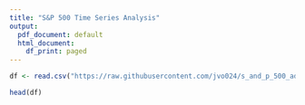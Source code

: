 ```yaml
---
title: "S&P 500 Time Series Analysis"
output:
  pdf_document: default
  html_document:
    df_print: paged
---
```


```r
df <- read.csv("https://raw.githubusercontent.com/jvo024/s_and_p_500_ads506/main/s-and-p-500-dataset.csv?token=GHSAT0AAAAAAB22K6NNLDWKH4KKIZCM6LHIY3LD2KQ")

head(df)
```

